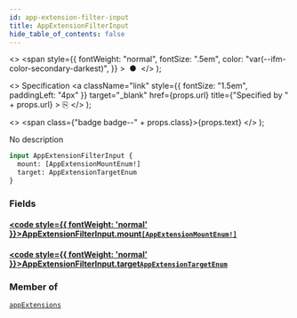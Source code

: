 ```yaml
---
id: app-extension-filter-input
title: AppExtensionFilterInput
hide_table_of_contents: false
---
```


  <>
    <span
      style={{
        fontWeight: "normal",
        fontSize: ".5em",
        color: "var(--ifm-color-secondary-darkest)",
      }}
    >
      &nbsp;●&nbsp;
    </span>
  </>
);

  <>
    Specification
    <a
      className="link"
      style={{ fontSize: "1.5em", paddingLeft: "4px" }}
      target="\_blank"
      href={props.url}
      title={"Specified by " + props.url}
    >
      ⎘
    </a>
  </>
);

  <>
    <span class={"badge badge--" + props.class}>{props.text}</span>
  </>
);

No description

```graphql
input AppExtensionFilterInput {
  mount: [AppExtensionMountEnum!]
  target: AppExtensionTargetEnum
}
```

### Fields

#### [<code style={{ fontWeight: 'normal' }}>AppExtensionFilterInput.<b>mount</b></code>](#)<Bullet />[`[AppExtensionMountEnum!]`](../../../developer/api-reference/enums/app-extension-mount-enum) <Badge class="secondary" text="list"/> <Badge class="secondary" text="enum"/>

>

#### [<code style={{ fontWeight: 'normal' }}>AppExtensionFilterInput.<b>target</b></code>](#)<Bullet />[`AppExtensionTargetEnum`](../../../developer/api-reference/enums/app-extension-target-enum) <Badge class="secondary" text="enum"/>

>

### Member of

[`appExtensions`](../../../developer/api-reference/queries/app-extensions) <Badge class="secondary" text="query"/>
